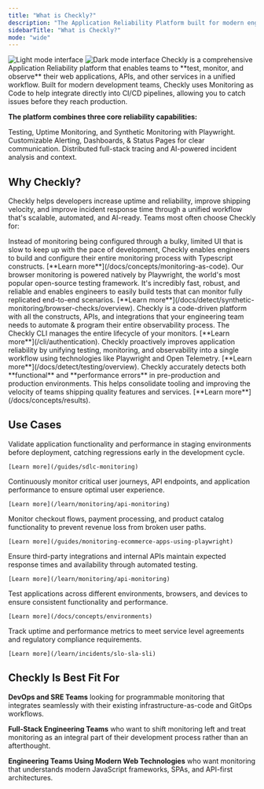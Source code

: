 ```yaml
---
title: "What is Checkly?"
description: "The Application Reliability Platform built for modern engineering teams."
sidebarTitle: "What is Checkly?"
mode: "wide"
---
```


<Frame>
<img 
  className="block dark:hidden" 
  src="/images/welcome-img-light.png" 
  alt="Light mode interface"
/>
<img 
  className="hidden dark:block" 
  src="/images/welcome-img-dark.png" 
  alt="Dark mode interface"
/>
</Frame>
Checkly is a comprehensive Application Reliability platform that enables teams to **test, monitor, and observe** their web applications, APIs, and other services in a unified workflow. Built for modern development teams, Checkly uses Monitoring as Code to help integrate directly into CI/CD pipelines, allowing you to catch issues before they reach production.

**The platform combines three core reliability capabilities:** 

<CardGroup cols={3}>

<Card title="Detect"  href="/docs/detect/overview" icon="radar">
Testing, Uptime Monitoring, and Synthetic Monitoring with Playwright.
</Card>

<Card title="Communicate"  href="/docs/communicate/overview" icon="bell">
Customizable Alerting, Dashboards, & Status Pages for clear communication.
</Card>

<Card title="Resolve"  href="/docs/resolve/overview" icon="brain">
Distributed full-stack tracing and AI-powered incident analysis and context.
</Card>

</CardGroup>

## Why Checkly?

Checkly helps developers increase uptime and reliability, improve shipping velocity, and improve incident response time through a unified workflow that's scalable, automated, and AI-ready. Teams most often choose Checkly for:

<CardGroup cols={1}>

<Card title="Monitoring as Code"  horizontal>
Instead of monitoring being configured through a bulky, limited UI that is slow to keep up with the pace of development, Checkly enables engineers to build and configure their entire monitoring process with Typescript constructs. 
[**Learn more**](/docs/concepts/monitoring-as-code).
</Card>

<Card title="Native end-to-end reliability with Playwright"  horizontal>
Our browser monitoring is powered natively by Playwright, the world's most popular open-source testing framework. It's incredibly fast, robust, and reliable and enables engineers to easily build tests that can monitor fully replicated end-to-end scenarios.
[**Learn more**](/docs/detect/synthetic-monitoring/browser-checks/overview).
</Card>

<Card title="Delightful Developer Experience"  horizontal>
Checkly is a code-driven platform with all the constructs, APIs, and integrations that your engineering team needs to automate & program their entire observability process. The Checkly CLI manages the entire lifecycle of your monitors.
[**Learn more**](/cli/authentication).
</Card>

<Card title="Unified Testing, Monitoring, Tracing, and Incident Management"  horizontal>
Checkly proactively improves application reliability by unifying testing, monitoring, and observability into a single workflow using technologies like Playwright and Open Telemetry. 
[**Learn more**](/docs/detect/testing/overview).
</Card>

<Card title="Reliable Functional and Performance Error Detection" horizontal>
Checkly accurately detects both **functional** and **performance errors** in pre-production and production environments. This helps consolidate tooling and improving the velocity of teams shipping quality features and services.
[**Learn more**](/docs/concepts/results).
</Card>

</CardGroup>

## Use Cases

  <Accordion title="Pre-Production Testing">
    Validate application functionality and performance in staging environments before deployment, catching regressions early in the development cycle.
    
    [Learn more](/guides/sdlc-monitoring)
  </Accordion>
  
  <Accordion title="Production Monitoring">
    Continuously monitor critical user journeys, API endpoints, and application performance to ensure optimal user experience.
    
    [Learn more](/learn/monitoring/api-monitoring)
  </Accordion>
  
  <Accordion title="Transaction Monitoring">
    Monitor checkout flows, payment processing, and product catalog functionality to prevent revenue loss from broken user paths.
    
    [Learn more](/guides/monitoring-ecommerce-apps-using-playwright)
  </Accordion>
  
  <Accordion title="API Reliability">
    Ensure third-party integrations and internal APIs maintain expected response times and availability through automated testing.
    
    [Learn more](/learn/monitoring/api-monitoring)
  </Accordion>
  
  <Accordion title="Multi-Environment Validation">
    Test applications across different environments, browsers, and devices to ensure consistent functionality and performance.
    
    [Learn more](/docs/concepts/environments)
  </Accordion>
  
  <Accordion title="Compliance and SLA Monitoring">
    Track uptime and performance metrics to meet service level agreements and regulatory compliance requirements.
    
    [Learn more](/learn/incidents/slo-sla-sli)
  </Accordion>

## Checkly Is Best Fit For
**DevOps and SRE Teams** looking for programmable monitoring that integrates seamlessly with their existing infrastructure-as-code and GitOps workflows.

**Full-Stack Engineering Teams** who want to shift monitoring left and treat monitoring as an integral part of their development process rather than an afterthought.

**Engineering Teams Using Modern Web Technologies** who want monitoring that understands modern JavaScript frameworks, SPAs, and API-first architectures.